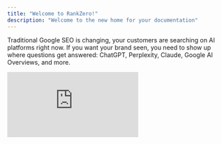 ```yaml
---
title: "Welcome to RankZero!"
description: "Welcome to the new home for your documentation"
---
```


Traditional Google SEO is changing, your customers are searching on AI platforms right now. If you want your brand seen, you need to show up where questions get answered: ChatGPT, Perplexity, Claude, Google AI Overviews, and more.

<div
        style={{
          position: 'relative',
          paddingBottom: '52.39583%',
          height: 0,
        }}
      >
        <iframe
          allowFullScreen
          frameBorder="0"
          mozAllowFullScreen
          src="https://www.loom.com/embed/2f4dcfe8748644688a486699e5c93977?sid=ef78f10f-55cc-40ad-bb2b-a21e87c5db27&hide_share=true&hideEmbedTopBar=true&hide_title=true&hide_owner=true?hide_speed=true"
          style={{
            position: 'absolute',
            top: 0,
            left: 0,
            width: '100%',
            height: '100%',
          }}
          title="RankZero Dashboard"
          webkitAllowFullScreen
        />
      </div>

**You're either in these answers, or you're invisible.**

<CardGroup cols={2}>
  <Card title="Quickstart" icon="sparkles" href="/quickstart">
    
  </Card>
  <Card title="Onboarding" icon="star" href="/onboarding">
    
  </Card>
</CardGroup>

## Why Your Brand's Search Game Has Changed

People don't just type keywords into Google anymore. They ask questions straight to AI and trust what they hear back. Your brand's visibility gets decided in those AI answers—today, not tomorrow.

**RankZero makes sure you know exactly where you stand.**

## What RankZero Delivers for You

- **See your brand in AI results**: Know when you're named by ChatGPT, Perplexity, Google SGE, or Claude.
- **Uncover hidden citations**: Find when your hard work powers an answer, even if your name isn't upfront.
- **Track custom prompts**: Your questions, our tracking—see how AIs respond about you, every single day.
- **Monitor your competition**: Find out who's getting talked about and how often.
- **Spot missed chances**: Learn where your content is referenced but your brand isn't called out. Fix it fast.
- **Watch your progress**: See how your AI visibility shifts as you update your strategy.

## How RankZero Works

- We run the prompts that matter, every day, across the biggest AI platforms.
- Track two critical types of visibility:
  - **Brand mentions:** See when you're named directly by AI.
  - **Source citations:** Track when your content is referenced, even without the brand shoutout.
- Instantly compare your results against the competition.

<Card title="Dashboard" icon="table" href="/d/dashboard">
  Understanding the dashbaord
</Card>

<CardGroup cols={2}>
  <Card title="Prompts" icon="sparkles" href="/d/prompts">
    Add prompts
  </Card>
  <Card title="Competitors" icon="swords" href="/d/competitors">
    Track & compare
  </Card>
  <Card title="Chats" icon="comment" href="/d/chats">
    What's being talked about
  </Card>
  <Card title="Sources" icon="link" href="/d/sources">
    See what's cited
  </Card>
</CardGroup>

## Why It Matters

- **Track your real AI presence:** Get a daily pulse on where you appear—or don't.
- **Understand AI behavior:** See which content gets used, and what pushes you to the top.
- **Fine-tune your efforts:** Focus on the prompts and topics that move the needle.
- **Make smarter moves:** All your insights, straight up, to guide your strategy.

## Start Winning at AI Search

If you want your customers to find you, you need to start where they're looking: in AI answers. RankZero keeps you seen, sharp, and always a step ahead.

**Start showing up in AI. Don't just get found—be the answer.**